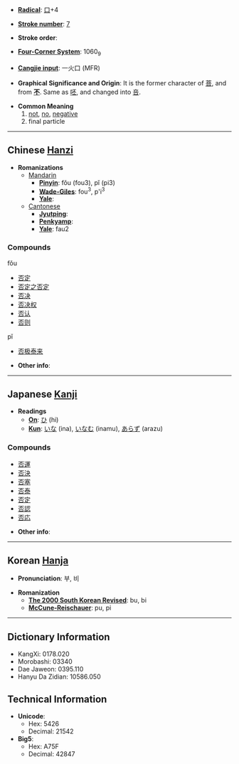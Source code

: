 * '''[[Wiktionary:Chinese radical index| Radical]]''': [[Wiktionary:Chinese radical index 口|口]]+4

* '''[[Wiktionary:Chinese total strokes index|Stroke number]]''': [[Wiktionary:Chinese total strokes index 7|7]]

* '''Stroke order''': 

* '''[[Wiktionary:Chinese four corner index|Four-Corner System]]''': 1060<sub>9</sub>

* '''[[Wiktionary:Chinese Cangjie index|Cangjie input]]''': 一火口 (MFR)

* '''Graphical Significance and Origin''': It is the former character of [[菩]], and from '''[[不]]'''. Same as [[呸]], and changed into [[咅]].

* '''Common Meaning'''
*# [[not]], [[no]], [[negative]]
*# final particle


----

== Chinese [[Hanzi]] ==

* '''Romanizations'''
** [[Mandarin]]
*** '''[[Pinyin]]''': fǒu (fou3), pĭ (pi3)
*** '''[[Wade-Giles]]''': fou<sup>3</sup>, p'i<sup>3</sup>
*** '''[[Yale]]''': 
**[[Cantonese]]
***'''[[Jyutping]]''':
***'''[[Penkyamp]]''': 
***'''[[Yale]]''': fau2

===Compounds===
fǒu
*[[否定]]
*[[否定之否定]]
*[[否决]]
*[[否决权]]
*[[否认]]
*[[否则]]
pĭ
*[[否极泰来]]

* '''Other info''': 

----

== Japanese [[Kanji]] ==

* '''Readings'''
** '''[[On]]''': [[ひ]] (hi)
** '''[[Kun]]''': [[いな]] (ina), [[いなむ]] (inamu), [[あらず]] (arazu)

===Compounds===
*[[否運]]
*[[否決]]
*[[否塞]]
*[[否泰]]
*[[否定]]
*[[否認]]
*[[否応]]

* '''Other info''':  

----

== Korean [[Hanja]] ==

* '''Pronunciation''': 부, 비

* '''Romanization'''
** '''[[The 2000 South Korean Revised Romanization|The 2000 South Korean Revised]]''': bu, bi
** '''[[McCune-Reischauer]]''': pu, pi

----

== Dictionary Information ==

* KangXi: 0178.020
* Morobashi: 03340
* Dae Jaweon: 0395.110
* Hanyu Da Zidian: 10586.050

== Technical Information ==

* '''Unicode''':
** Hex: 5426
** Decimal: 21542
* '''Big5''':
** Hex: A75F
** Decimal: 42847